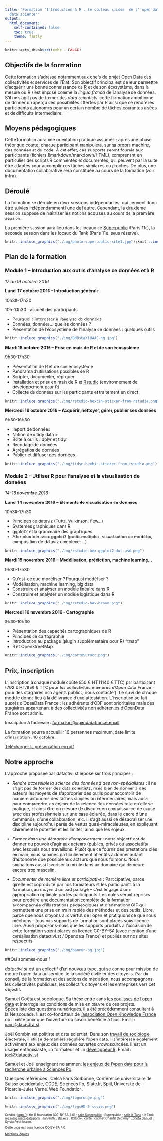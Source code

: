 ```yaml
---
title: 'Formation "Introduction à R : le couteau suisse  de l''open data et de la
  data science"'
output: 
  html_document:
    self-contained: false
    toc: true
    theme: flatly
---
```


<style media="screen" type="text/css">
footer {
  font-size: 70%;
}
</style>

<script>
  (function(i,s,o,g,r,a,m){i['GoogleAnalyticsObject']=r;i[r]=i[r]||function(){
  (i[r].q=i[r].q||[]).push(arguments)},i[r].l=1*new Date();a=s.createElement(o),
  m=s.getElementsByTagName(o)[0];a.async=1;a.src=g;m.parentNode.insertBefore(a,m)
  })(window,document,'script','https://www.google-analytics.com/analytics.js','ga');

  ga('create', 'UA-80486908-1', 'auto');
  ga('send', 'pageview');

</script>

```r
knitr::opts_chunk$set(echo = FALSE)
```

## Objectifs de la formation

Cette formation s'adresse notamment aux chefs de projet Open Data des collectivités et services de l'État. Son objectif principal est de leur permettre d'acquérir une bonne connaissance de [R](https://www.r-project.org/) et de son écosystème, dans la mesure où R s'est imposé comme la *lingua franca* de l'analyse de données. S'il ne s'agit pas de former des *data scientists*, cette formation ambitionne de donner un aperçu des possibilités offertes par R ainsi que de rendre les participants autonomes pour un certain nombre de tâches courantes aisées et de difficulté intermédiaire.

## Moyens pédagogiques

Cette formation aura une orientation pratique assumée : après une phase théorique courte, chaque participant manipulera, sur sa propre machine, des données et du code. À cet effet, des supports seront fournis aux participants (fichiers Rmarkdown/markdown/HTML), comprenant en particulier des scripts R commentés et documentés, qui peuvent par la suite être adaptés pour accomplir des tâches similaires ou proches. De plus, une documentation collaborative sera constituée au cours de la formation (voir infra).

## Déroulé

La formation se déroule en deux sessions indépendantes, qui peuvent donc être suivies indépendamment l’une de l’autre. Cependant, la deuxième session suppose de maîtriser les notions acquises au cours de la première session. 

La première session aura lieu dans les locaux de [Superpublic](http://www.superpublic.fr) (Paris 11e), la seconde session dans les locaux du [Tank](http://letank.fr) (Paris 11e, sous réserve). 

```r
knitr::include_graphics("./img/photo-superpublic-site1.jpg");knitr::include_graphics("./img/reservoir-1600x1067.jpg")
```

## Plan de la formation

### Module 1 – Introduction aux outils d’analyse de données et à R

*17 au 19 octobre 2016*

**Lundi 17 octobre 2016 – Introduction générale**

10h30-17h30


10h-10h30 : accueil des participants

- Pourquoi s'intéresser à l'analyse de données 
- Données, données… quelles données ? 
- Présentation de l'écosystème de l'analyse de données : quelques outils

```r
knitr::include_graphics("./img/BdDstaXIUAAC-ng.jpg")
```


**Mardi 18 octobre 2016 – Prise en main de R et de son écosystème**

9h30-17h30


- Présentation de R et de son écosystème
- Panorama d'utilisations possibles de R
- Scripter, documenter, répliquer
- Installation et prise en main de R et [Rstudio](http://www.rstudio.com) (environnement de développement pour R)
- Collecte de données sur les participants et traitement en direct

```r
knitr::include_graphics("./img/rstudio-hexbin-sticker-from-rstudio.png")
```


**Mercredi 19 octobre 2016 – Acquérir, nettoyer, gérer, publier ses données**

9h30-16h30

- Import de données
- Notion de « tidy data »
- Boîte à outils : dplyr et tidyr
- Recodage de données 	
- Agrégation de données
- Publier et diffuser des données

```r
knitr::include_graphics("./img/tidyr-hexbin-sticker-from-rstudio.png")
```


### Module 2 – Utiliser R pour l’analyse et la visualisation de données

*14-16 novembre 2016*

**Lundi 14 novembre 2016 – Éléments de visualisation de données**

10h30-17h30

- Principes de dataviz (Tufte, Wilkinson, Few...)
- Systèmes graphiques dans R
- ggplot2 et la grammaire des graphiques
- Aller plus loin avec ggplot2 (petits multiples, visualisation de modèles, composition de dataviz complexes…)

```r
knitr::include_graphics("./img/rstudio-hex-ggplot2-dot-psd.png")
```


**Mardi 15 novembre 2016 – Modélisation, prédiction, machine learning… **

9h30-17h30

- Qu'est-ce que modéliser ? Pourquoi modéliser ?
- Modélisation, machine learning, big data
- Construire et analyser un modèle linéaire dans R 
- Construire et analyser un modèle logistique dans R 

```r
knitr::include_graphics("./img/rstudio-hex-broom.png")
```


**Mercredi 16 novembre 2016 – Cartographie**

9h30-16h30

- Présentation des capacités cartographiques de R
- Principes de cartographie
- Introduction au package (plugin supplémentaire pour R) “tmap”
- R et OpenStreetMap

```r
knitr::include_graphics("./img/carteSurOcc.png")
```


## Prix, inscription

L'inscription à chaque module coûte 950 € HT (1140 € TTC) par participant (792 € HT/950 € TTC pour les collectivités membres d'Open Data France -- pour des stagiaires non agents publics, nous contacter). Le suivi de chaque module donne lieu à la délivrance d’une attestation. L’inscription se fait auprès d’OpenData France ; les adhérents d'ODF sont prioritaires  mais des stagiaires appartenant à des collectivités non adhérentes d'OpenData France sont admis. 

Inscription à l'adresse : [formation@opendatafrance.email](mailto:formation@opendatafrance.email)

La formation pourra accueillir 16 personnes maximum, date limite d’inscription : 10 octobre.

[Télécharger la présentation en pdf](https://datactivist.github.io/assets/formation.pdf)

## Notre approche

L'approche proposée par datactivi.st repose sur trois principes :

- *Rendre accessible la science des données à des non-spécialistes* : il ne s'agit pas de former des data scientists, mais bien de donner à des acteurs les moyens de s’approprier des outils pour accomplir de manière autonome des tâches simples ou intermédiaires, mais aussi pour comprendre les enjeux de la science des données telle qu'elle se pratique, et ainsi être en mesure de discuter en connaissance de cause avec des professionnels sur une base éclairée, dans le cadre d'une commande, d'une collaboration, etc. Il s'agit aussi de désacraliser une discipline aujourd'hui parée de vertus quasi-miraculeuses, en expliquant clairement le potentiel et les limites, ainsi que les enjeux.

- *Former dans une démarche d'empowerment* : notre objectif est de donner du pouvoir d'agir aux acteurs (publics, privés ou associatifs) avec lesquels nous travaillons. Plutôt que de fournir des prestations clés en main, nous sommes particulièrement attentifs à donner autant d'autonomie que possible aux acteurs que nous formons. Nous souhaitons aussi  favoriser la mixité dans un domaine qui demeure encore trop masculin.

- *Documenter de manière libre et participative* : Participative, parce qu'elle est coproduite par nos formateurs et les participants à la formation, au moyen d'un pad partagé – c'est le gage d'une appropriation optimale par les participants. Les notes seront reprises pour produire une documentation complète de la formation accompagnée d'illustrations pédagogiques et d'animations GIF qui permettent une prise en main rapide des méthodes et des outils. Libre, parce que nous croyons aux vertus de l'open et pratiquons ce que nous prêchons – tous nos supports de formation sont placés sous licence libre. Aussi proposons-nous que les supports produits à l'occasion de cette formation soient placés en licence CC-BY-SA (avec mention d'une coréalisation datactivi.st / Opendata France) et publiés sur nos sites respectifs.

```r
knitr::include_graphics("./img/banner-bg.jpg")
```


##Qui sommes-nous ?




[*datactivi.st*](http://datactivi.st) est un collectif d'un nouveau type, qui se donne pour mission de mettre l'open data au service de la société civile et des citoyens. Par du conseil, de la formation et des actions de médiation, nous accompagnons les collectivités publiques, les collectifs citoyens et les entreprises vers cet objectif.


Samuel Goëta est sociologue. Sa thèse entre dans [les coulisses de l'open data](http://www.coulisses-opendata.com/) et interroge les conditions de mise en œuvre de ces projets. Spécialiste des questions numériques, il a été précédemment consultant à la Netscouade. Il est co-fondateur de [l'association Open Knowledge France](http://fr.okfn.org/) où il milite pour que l'ouverture du savoir bénéficie à tous. 
Email : [sam@datactivi.st](mailto:sam@datactivi.st)


Joël Gombin est politiste et data scientist. Dans son [travail de sociologie électorale](https://cv.archives-ouvertes.fr/joel-gombin), il utilise de manière régulière l’open data. Il s’intéresse également activement aux enjeux des données ouvertes crowdsourcées. Il est un usager enthousiaste, un formateur et un [développeur R](https://github.com/joelgombin). 
Email : [joel@datactivi.st](mailto:joel@datactivi.st)


Samuel et Joël enseignent notamment [les enjeux de l'open data pour la recherche urbaine à Sciences Po](http://formation.sciences-po.fr/enseignement/2015/OGLM/2050).



Quelques références : Celsa Paris Sorbonne, Conférence universitaire de Suisse occidentale, OCDE, Sciences Po, Slate.fr, Spiil,  Université de Picardie-Jules Verne, Web Foundation.




```r
knitr::include_graphics("./img/logorouge.png")
```

```r
knitr::include_graphics("./img/logoHD-3-copie.png")
```










<footer>
Crédits : [logo R](https://www.r-project.org/logo/) : the R foundation (CC-BY-SA 4.0) ; [salle Superpublic](http://superpublic.fr/wp-content/uploads/sites/4/2015/03/photo-superpublic-site1.jpg) : Superpublic ; [salle le Tank](http://letank.fr/wp-content/uploads/2015/08/reservoir-1600x1067.jpg) : le Tank ; [we make meta data porn](https://twitter.com/JanGuth/status/419095030390091776) : Jan Guth ; [stickers](https://www.stickermule.com/user/1070448958/stickers) : RStudio ; carte : cabinet Chantal Deckmyn ; [photo Samuel](https://www.flickr.com/photos/sylviafredriksson/25967093895/in/album-72157666078906651/) : Sylvia Fredriksson.

Cette page est sous licence CC-BY-SA 4.0.

[Mentions légales](./mentionslegales.html)

</footer>